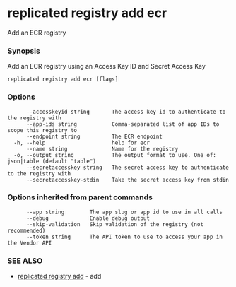 # replicated registry add ecr

Add an ECR registry

### Synopsis

Add an ECR registry using an Access Key ID and Secret Access Key

```
replicated registry add ecr [flags]
```

### Options

```
      --accesskeyid string       The access key id to authenticate to the registry with
      --app-ids string           Comma-separated list of app IDs to scope this registry to
      --endpoint string          The ECR endpoint
  -h, --help                     help for ecr
      --name string              Name for the registry
  -o, --output string            The output format to use. One of: json|table (default "table")
      --secretaccesskey string   The secret access key to authenticate to the registry with
      --secretaccesskey-stdin    Take the secret access key from stdin
```

### Options inherited from parent commands

```
      --app string        The app slug or app id to use in all calls
      --debug             Enable debug output
      --skip-validation   Skip validation of the registry (not recommended)
      --token string      The API token to use to access your app in the Vendor API
```

### SEE ALSO

* [replicated registry add](replicated-cli-registry-add)	 - add


